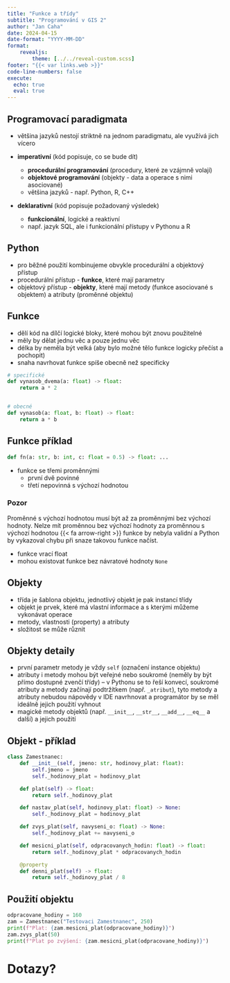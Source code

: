 ```yaml
---
title: "Funkce a třídy"
subtitle: "Programování v GIS 2"
author: "Jan Caha"
date: 2024-04-15
date-format: "YYYY-MM-DD"
format: 
    revealjs:
        theme: [../../reveal-custom.scss]
footer: "{{< var links.web >}}"
code-line-numbers: false
execute:
  echo: true
  eval: true
---
```


## Programovací paradigmata

- většina jazyků nestojí striktně na jednom paradigmatu, ale využívá jich vícero
  
- **imperativní** (kód popisuje, co se bude dít)
  - **procedurální programování** (procedury, které ze vzájmně volají)
  - **objektové programování** (objekty - data a operace s nimi asociované)
  - většina jazyků - např. Python, R, C++ 
- **deklarativní** (kód popisuje požadovaný výsledek)
  - **funkcionální**, logické a reaktivní 
  - např. jazyk SQL, ale i funkcionální přístupy v Pythonu a R

## Python

- pro běžné použití kombinujeme obvykle procedurální a objektový přístup
- procedurální přístup - **funkce**, které mají parametry
- objektový přístup - **objekty**, které mají metody (funkce asociované s objektem) a atributy (proměnné objektu)
  
## Funkce

- dělí kód na dílčí logické bloky, které mohou být znovu použitelné
- měly by dělat jednu věc a pouze jednu věc
- délka by neměla být velká (aby bylo možné tělo funkce logicky přečíst a pochopit)
- snaha navrhovat funkce spíše obecně než specificky
  
```python
# specifické
def vynasob_dvema(a: float) -> float:
    return a * 2


# obecné
def vynasob(a: float, b: float) -> float:
    return a * b
```

## Funkce příklad

```python
def fn(a: str, b: int, c: float = 0.5) -> float: ...
```

- funkce se třemi proměnnými 
  - první dvě povinné
  - třetí nepovinná s výchozí hodnotou 
  
::: {.callout-warning}
### Pozor
Proměnné s výchozí hodnotou musí být až za proměnnými bez výchozí hodnoty. Nelze mít proměnnou bez výchozí hodnoty za proměnnou s výchozí hodnotou {{< fa arrow-right >}} funkce by nebyla validní a Python by vykazoval chybu při snaze takovou funkce načíst.
:::

- funkce vrací float
- mohou existovat funkce bez návratové hodnoty `None`

## Objekty

- třída je šablona objektu, jednotlivý objekt je pak instancí třídy
- objekt je prvek, které má vlastní informace a s kterými můžeme vykonávat operace
- metody, vlastnosti (property) a atributy
- složitost se může různit

## Objekty detaily

- první parametr metody je vždy `self` (označení instance objektu)
- atributy i metody mohou být veřejné nebo soukromé (neměly by být přímo dostupné zvenčí třídy) -- v Pythonu se to řeší konvecí, soukromé atributy a metody začínají podtržítkem (např. `_atribut`), tyto metody a atributy nebudou nápovědy v IDE navrhnovat a programátor by se měl ideálně jejich použití vyhnout
- magické metody objektů (např. `__init__`, `__str__`, `__add__`, `__eq__` a další) a jejich použití

## Objekt - příklad
```python
class Zamestnanec:
    def __init__(self, jmeno: str, hodinovy_plat: float):
        self.jmeno = jmeno
        self._hodinovy_plat = hodinovy_plat

    def plat(self) -> float:
        return self._hodinovy_plat

    def nastav_plat(self, hodinovy_plat: float) -> None:
        self._hodinovy_plat = hodinovy_plat

    def zvys_plat(self, navyseni_o: float) -> None:
        self._hodinovy_plat += navyseni_o

    def mesicni_plat(self, odpracovanych_hodin: float) -> float:
        return self._hodinovy_plat * odpracovanych_hodin

    @property
    def denni_plat(self) -> float:
        return self._hodinovy_plat / 8
```

## Použití objektu

```python
odpracovane_hodiny = 160
zam = Zamestnanec("Testovaci Zamestnanec", 250)
print(f"Plat: {zam.mesicni_plat(odpracovane_hodiny)}")
zam.zvys_plat(50)
print(f"Plat po zvýšení: {zam.mesicni_plat(odpracovane_hodiny)}")
```



# Dotazy? {.center}